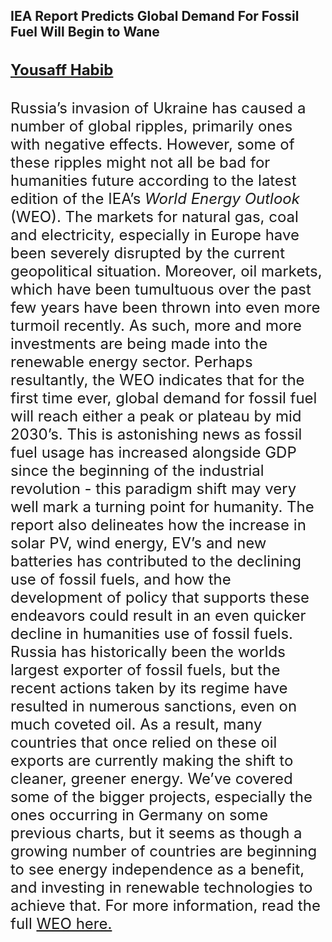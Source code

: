 ## IEA Report Predicts Global Demand For Fossil Fuel Will Begin to Wane
#### <font size="+2"> 
#### [Yousaff Habib](https://www.linkedin.com/in/yousaff-habib-6684891a5/)

<!-- <br> -->


Russia's invasion of Ukraine has caused a number of global ripples, primarily ones with negative effects. However, some of these ripples might not all be bad for humanities future according to the latest edition of the IEA's *World Energy Outlook* (WEO). The markets for natural gas, coal and electricity, especially in Europe have been severely disrupted by the current geopolitical situation. Moreover, oil markets, which have been tumultuous over the past few years have been thrown into even more turmoil recently. As such, more and more investments are being made into the renewable energy sector. Perhaps resultantly, the WEO indicates that for the first time ever, global demand for fossil fuel will reach either a peak or plateau by mid 2030's. This is astonishing news as fossil fuel usage has increased alongside GDP since the beginning of the industrial revolution - this paradigm shift may very well mark a turning point for humanity. The report also delineates how the increase in solar PV, wind energy, EV's and new batteries has contributed to the declining use of fossil fuels, and how the development of policy that supports these endeavors could result in an even quicker decline in humanities use of fossil fuels. Russia has historically been the worlds largest exporter of fossil fuels, but the recent actions taken by its regime have resulted in numerous sanctions, even on much coveted oil. As a result, many countries that once relied on these oil exports are currently making the shift to cleaner, greener energy. We've covered some of the bigger projects, especially the ones occurring in Germany on some previous charts, but it seems as though a growing number of countries are beginning to see energy independence as a benefit, and investing in renewable technologies to achieve that. For more information, read the full [WEO here.](https://www.iea.org/reports/world-energy-outlook-2022)
